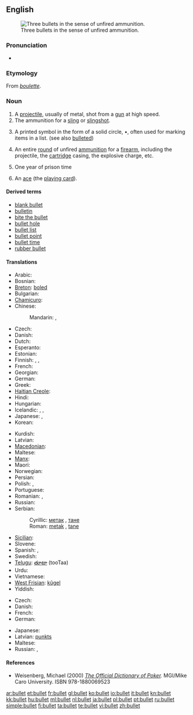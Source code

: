 {{wikipedia}}
==English==
[[Image:Tokarev%2Cparabellum%2C32.JPG|thumb|right|Three bullets in the sense of unfired ammunition.]]

===Pronunciation===
* {{audio|en-us-bullet.ogg|Audio (US)}}
*: {{rhymes|ʊlɪt}}

===Etymology===
From {{etyl|frm}} ''[[boulette]]''.

===Noun===
{{en-noun}}

# A [[projectile]], usually of metal, shot from a [[gun]] at high speed.
# The ammunition for a [[sling]] or [[slingshot]].
# {{typography}} A printed symbol in the form of a solid circle, •, often used for marking items in a list.  (see also [[bulleted]])
# {{informal}} An entire [[round]] of unfired [[ammunition]] for a [[firearm]], including the projectile, the [[cartridge]] casing, the explosive charge, etc.
# {{slang}} One year of prison time
# {{slang}} An [[ace]] (the [[playing card]]).

====Derived terms====
* [[blank bullet]]
* [[bulletin]]
* [[bite the bullet]]
* [[bullet hole]]
* [[bullet list]]
* [[bullet point]]
* [[bullet time]]
* [[rubber bullet]]

====Translations====
{{trans-top|projectile}}
* Arabic: {{t|ar|رصاصة|f|tr=raSaaSa|sc=Arab}}
* Bosnian: {{t-|bs|metak|m}}
* [[Breton]]: [[boled]] {{m}}
* Bulgarian: {{t|bg|куршум|m}}
* [[Chamicuro]]: {{tø|ccc|wala}}
* Chinese:
*: Mandarin: {{t|zh|子彈|sc=Hani}},  {{t|zh|子弹|tr=zǐdàn|sc=Hani}}
* Czech: {{t-|cs|kulka|f}}
* Danish: {{t-|da|kugle|c}}
* Dutch: {{t+|nl|kogel|m}}
* Esperanto: {{t-|eo|kuglo|xs=Esperanto}}
* Estonian: {{t-|et|kuul}}
* Finnish: {{t-|fi|ammus}}, {{t+|fi|kuula}}, {{t+|fi|luoti}}
* French: {{t+|fr|balle|f}}
* Georgian: {{t-|ka|ტყვია|tr=tqvia|sc=Geor|xs=Georgian}}
* German: {{t+|de|Kugel|f}}
* Greek: {{t+|el|σφαίρα|sc=Grek}}
* [[Haitian Creole]]: {{tø|ht|bal}}
* Hindi: {{t|hi|गोली|f|tr=golī|sc=Deva}}
* Hungarian: {{t|hu|lövedék}}
* Icelandic: {{t-|is|byssukúla|f}}, {{t+|is|kúla|f}}, {{t-|is|skot|n}}
* Japanese: {{t|ja|弾丸|tr=だんがん, dangan|sc=Jpan}},  {{t|ja|弾|tr=たま, tama|sc=Jpan}}
* Korean: {{t|ko|탄알|tr=tanal|sc=Kore}}
{{trans-mid}}
* Kurdish: {{ku-Arab|[[گوله‌]]}}
* Latvian: {{t-|lv|lode|f|xs=Latvian}}
* [[Macedonian]]: {{t-|mk|куршум|tr=kúršum}}
* Maltese: {{t-|mt|balla|xs=Maltese}}
* [[Manx]]: {{t-|gv|bullad|xs=Manx}}
* Maori: {{t-|mi|matā|xs=Maori}}
* Norwegian: {{t+|no|kule}}
* Persian: {{t+|fa|گلوله|xs=Persian}}
* Polish: {{t+|pl|pocisk|m}}, {{t+|pl|kula|f}}
* Portuguese: {{t+|pt|bala|f}}
* Romanian: {{t-|ro|glonţ|n}}, {{t-|ro|glonte|n}}
* Russian: {{t+|ru|пуля|f|tr=púlja|sc=Cyrl}}
* Serbian:
*: Cyrillic: [[метак]] {{m}}, [[тане]] {{n}}
*: Roman: [[metak]] {{m}}, [[tane]] {{n}}
* [[Sicilian]]: {{t|scn|badda|f|xs=Sicilian}}
* Slovene: {{t+|sl|krogla|f}}
* Spanish: {{t+|es|bala|f}}, {{t+|es|proyectil|m}}
* Swedish: {{t+|sv|kula|c}}
* [[Telugu]]: [[తూటా]] (tooTaa)
* Urdu: {{t|ur|گولی|f|tr=golī|sc=ur-Arab}}
* Vietnamese: {{t|vi|đạn|xs=Vietnamese}}
* [[West Frisian]]: [[kûgel]]
* Yiddish: {{t|yi|קויל|f|tr=koyl|xs=Yiddish}}
{{trans-bottom}}

{{trans-top|printed symbol in the form of a solid circle}}
* Czech: {{t-|cs|odrážka|f}}
* Danish: {{t-|da|kugle|c}}
* French: {{t+|fr|puce|m}}
* German: {{t-|de|Aufzählungszeichen|n}}
{{trans-mid}}
* Japanese: {{t|ja|ビュレット|tr=byuretto|sc=Jpan}}
* Latvian: [[punkts]] {{m}}
* Maltese: {{t|mt|dott|xs=Maltese}}
* Russian: {{t|ru|маркер списка|m|tr=márker spíska|sc=Cyrl}},  {{t|ru|буллит|m|tr=búllit|sc=Cyrl}}
{{trans-bottom}}

====References====
* Weisenberg, Michael (2000) ''[http://www.poker1.com/mcu/pokerdictionary/mculib_dictionary_info.asp The Official Dictionary of Poker].''  MGI/Mike Caro University.  ISBN 978-1880069523

[[ar:bullet]]
[[et:bullet]]
[[fr:bullet]]
[[gl:bullet]]
[[ko:bullet]]
[[io:bullet]]
[[it:bullet]]
[[kn:bullet]]
[[kk:bullet]]
[[hu:bullet]]
[[ml:bullet]]
[[nl:bullet]]
[[ja:bullet]]
[[pl:bullet]]
[[pt:bullet]]
[[ru:bullet]]
[[simple:bullet]]
[[fi:bullet]]
[[ta:bullet]]
[[te:bullet]]
[[vi:bullet]]
[[zh:bullet]]